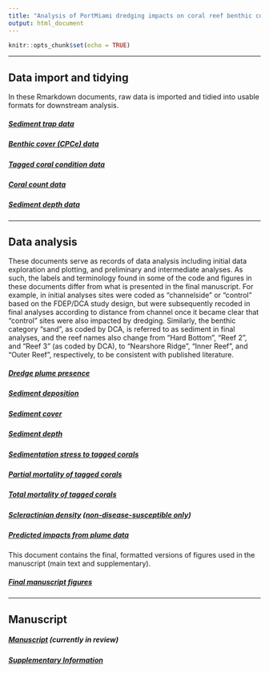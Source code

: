```yaml
---
title: "Analysis of PortMiami dredging impacts on coral reef benthic communities"
output: html_document
---
```


```r
knitr::opts_chunk$set(echo = TRUE)
```

-----

## Data import and tidying

In these Rmarkdown documents, raw data is imported and tidied into usable formats for downstream analysis.

##### [Sediment trap data](Rmd/tidy_sedtrap_data.html)

##### [Benthic cover (CPCe) data](Rmd/tidy_cpce_data.html)

##### [Tagged coral condition data](Rmd/tidy_tagged_corals.html)

##### [Coral count data](Rmd/tidy_count_data.html)

##### [Sediment depth data](Rmd/tidy_sed_depth_type.html)

-----

## Data analysis

These documents serve as records of data analysis including initial data exploration and plotting, and preliminary and intermediate analyses. As such, the labels and terminology found in some of the code and figures in these documents differ from what is presented in the final manuscript. For example, in initial analyses sites were coded as "channelside" or "control" based on the FDEP/DCA study design, but were subsequently recoded in final analyses according to distance from channel once it became clear that "control" sites were also impacted by dredging. Similarly, the benthic category "sand", as coded by DCA, is referred to as sediment in final analyses, and the reef names also change from "Hard Bottom", "Reef 2", and "Reef 3" (as coded by DCA), to "Nearshore Ridge", "Inner Reef", and "Outer Reef", respectively, to be consistent with published literature.

##### [Dredge plume presence](Rmd/dredge_plume.html)

##### [Sediment deposition](Rmd/sediment_trap.html)

##### [Sediment cover](Rmd/sed_cover.html)

##### [Sediment depth](Rmd/sed_depth.html)

##### [Sedimentation stress to tagged corals](Rmd/sed_stress.html)

##### [Partial mortality of tagged corals](Rmd/partial_mortality.html)

##### [Total mortality of tagged corals](Rmd/total_mortality.html)

##### [Scleractinian density](Rmd/scler_density.html) ([non-disease-susceptible only](Rmd/nonsus_scler_density.html))

##### [Predicted impacts from plume data](Rmd/plume_predictions.Rmd)

This document contains the final, formatted versions of figures used in the manuscript (main text and supplementary).

##### [Final manuscript figures](Rmd/Figures.html)

-----

## Manuscript

##### [Manuscript]() (currently in review)

##### [Supplementary Information](Rmd/SupplementaryInfo.html)
